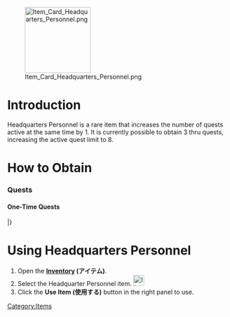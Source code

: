 [[File:Item Card Headquarters Personnel.png|right|150px]]
=Introduction=
Headquarters Personnel is a rare item that increases the number of quests active at the same time by 1. It is currently possible to obtain 3 thru quests, increasing the active quest limit to 8.

=How to Obtain=
===Quests===
<div class="mw-collapsible mw-collapsed"><h4>One-Time Quests</h4>
<div class="mw-collapsible-content">
{{QuestsHeader}}
{{Quests
| type = Sortie
| listnum = B134
| reqQuest = D29
| reqQuest2 =
| reqQuest3 =
| namejp = 艦隊司令部の強化 【実施段階】
| nameen = Fleet Headquarters Improvements [Implementation Phase]
| req = Fleet Headquarters Improvements: Form a fleet that includes Ooyodo as flagship and either Akashi or a seaplane tender, then repeatedly send it to the Eastern Orel Bay, the Alfonsinoes, the Western Jam Island Sea in order to engage and destroy the enemy fleets!
*Organize a fleet with Ooyodo as flagship along with 1 AV or Akashi and 4XX in your first fleet and score an S rank at 2-3, 3-3, and 4-1 twice.
| fuel = 1200
| ammo = 1200
| steel = 1200
| bauxite = 0
| other = Headquarters Personnel x1<br>'''and'''<br>'''Choose the following Reward:'''<br> Coin Box (Large) x8 <br> '''or'''<br> [[Reinforcement Expansion]] x1 <br>'''or'''<br> [[Medal]] x1 
| notes = 
| once  = True
}}
{{Quests
| type = Sortie
| listnum = B159
| reqQuest = 
| reqQuest2 =
| reqQuest3 =
| namejp =【艦隊司令部強化】艦隊旗艦、出撃せよ！
| nameen = [Fleet Headquarters Reinforcement] Fleet Flagship, Sortie!
| req = Organize a fleet consisting of either [[Ooyodo]] or [[Yukikaze|Tan Yang]] as the flagship and at least 3 or more destroyers or coastal defense ships within the fleet. Then sortie into the Oil Refinery Area, Nansei Island Defense Line, the seas near the Nansei Islands and Bashi Island multiple times. Defend the seas!
*Have [[Ooyodo]] or [[Yukikaze|Tan Yang]] as the flagship and up to 3 DD/DE in total and 2 XX and score an S rank at the boss nodes of 1-3, 1-4, 2-1, and 2-2 twice.
| fuel = 0
| ammo = 1200
| steel = 0
| bauxite = 0
| other = [[Headquarters Personnel]] x1 <br>'''and'''<br> '''Choose between the Reward'''<br> [[Repair Goddess]] x1<br>'''or'''<br> [[New Model Armament Material]] x1 <br>'''or'''<br> [[Maritime Resupply]] x2
| notes = [[Yukikaze|Tan Yang]] only, [[Yukikaze|Yukikaze Kai Ni]] will not work for this quest
| once  = True
}}
{{Quests
| type = Expedition
| listnum = D18
| reqQuest = C6
| namejp = 観艦式を敢行せよ！
| nameen = Carry Out Naval Review!
| req =  ''Carry out an actual naval review with a highly experienced fleet. Carry out "Naval Review" and succeed!''
*Completion Condition: Succeed at [[Expeditions#World_1|Expedition 8]].
**Despite the fact the quest description says "a highly experienced fleet", you only need to meet the requirement for Expedition 8 to complete this quest.
| fuel = 300
| ammo = 300
| steel = 300
| bauxite = 0
| other =  Improvement material x1
Headquarters Personnel x1
| once = true
| notes = 
}}
|}
</div></div>

=Using Headquarters Personnel=
# Open the '''[[Inventory]] (アイテム)'''.
# Select the Headquarter Personnel item. [[File:Item Icon Headquarters Personnel.png|25px]]
# Click the '''Use Item (使用する)''' button in the right panel to use.

{{Clear}}

[[Category:Items]]